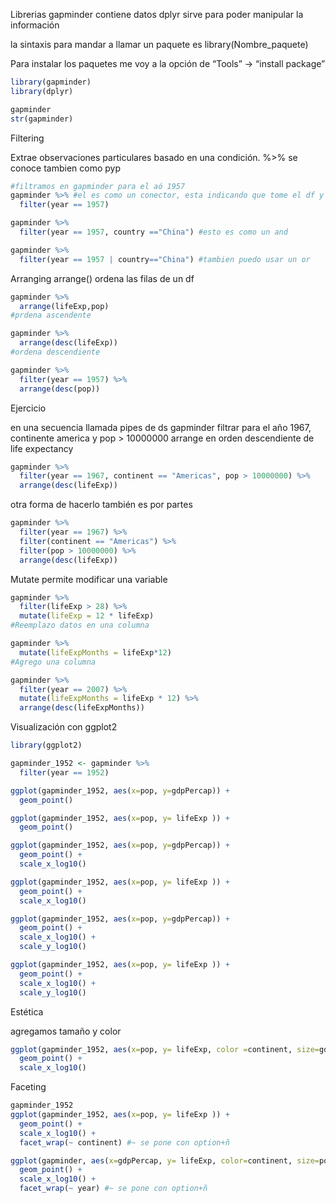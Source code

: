 Librerias
gapminder contiene datos
dplyr sirve para poder manipular la información

la sintaxis para mandar a llamar un paquete es
  library(Nombre_paquete)
  
Para instalar los paquetes me voy a la opción de "Tools" -> "install package"
```r
library(gapminder)
library(dplyr)
```

```r
gapminder
str(gapminder)
```

Filtering

Extrae observaciones particulares basado en una condición.
%>% se conoce tambien como pyp

```r
#filtramos en gapminder para el aó 1957
gapminder %>% #el es como un conector, esta indicando que tome el df y le conecte la instruccion
  filter(year == 1957)

gapminder %>%
  filter(year == 1957, country =="China") #esto es como un and

gapminder %>%
  filter(year == 1957 | country=="China") #tambien puedo usar un or
```

Arranging
arrange() ordena las filas de un df 

```r
gapminder %>%
  arrange(lifeExp,pop)
#prdena ascendente

gapminder %>%
  arrange(desc(lifeExp))
#ordena descendiente

gapminder %>%
  filter(year == 1957) %>%
  arrange(desc(pop))
```

Ejercicio

en una secuencia llamada pipes de ds gapminder
filtrar para el año 1967, continente america y pop > 10000000
arrange en orden descendiente de life expectancy


```r
gapminder %>%
  filter(year == 1967, continent == "Americas", pop > 10000000) %>%
  arrange(desc(lifeExp))
```

otra forma de hacerlo también es por partes

```r
gapminder %>%
  filter(year == 1967) %>%
  filter(continent == "Americas") %>%
  filter(pop > 10000000) %>%
  arrange(desc(lifeExp))
```



Mutate
permite modificar una variable

```r
gapminder %>%
  filter(lifeExp > 28) %>%
  mutate(lifeExp = 12 * lifeExp)
#Reemplazo datos en una columna

gapminder %>%
  mutate(lifeExpMonths = lifeExp*12)
#Agrego una columna
```


```r
gapminder %>%
  filter(year == 2007) %>%
  mutate(lifeExpMonths = lifeExp * 12) %>%
  arrange(desc(lifeExpMonths))
```



Visualización con ggplot2
```r
library(ggplot2)

gapminder_1952 <- gapminder %>%
  filter(year == 1952)

ggplot(gapminder_1952, aes(x=pop, y=gdpPercap)) + 
  geom_point()

ggplot(gapminder_1952, aes(x=pop, y= lifeExp )) + 
  geom_point()
```


```r
ggplot(gapminder_1952, aes(x=pop, y=gdpPercap)) + 
  geom_point() +
  scale_x_log10()

ggplot(gapminder_1952, aes(x=pop, y= lifeExp )) + 
  geom_point() +
  scale_x_log10()
```


```r
ggplot(gapminder_1952, aes(x=pop, y=gdpPercap)) + 
  geom_point() +
  scale_x_log10() +
  scale_y_log10()

ggplot(gapminder_1952, aes(x=pop, y= lifeExp )) + 
  geom_point() +
  scale_x_log10() +
  scale_y_log10()
```

Estética

agregamos tamaño y color 

```r
ggplot(gapminder_1952, aes(x=pop, y= lifeExp, color =continent, size=gdpPercap)) + 
  geom_point() +
  scale_x_log10()
```

Faceting

```r
gapminder_1952
ggplot(gapminder_1952, aes(x=pop, y= lifeExp )) + 
  geom_point() +
  scale_x_log10() +
  facet_wrap(~ continent) #~ se pone con option+ñ
```


```r
ggplot(gapminder, aes(x=gdpPercap, y= lifeExp, color=continent, size=pop )) + 
  geom_point() +
  scale_x_log10() +
  facet_wrap(~ year) #~ se pone con option+ñ
```
















